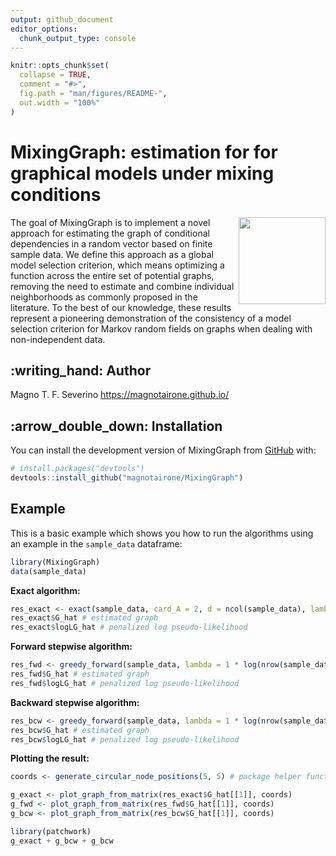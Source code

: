```yaml
---
output: github_document
editor_options: 
  chunk_output_type: console
---
```


<!-- README.md is generated from README.Rmd. Please edit that file -->

```r
knitr::opts_chunk$set(
  collapse = TRUE,
  comment = "#>",
  fig.path = "man/figures/README-",
  out.width = "100%"
)
```

# MixingGraph: estimation for for graphical models under mixing conditions

<!-- badges: start -->
<img src="man/figures/logo.png" align="right" height="139" />
<!-- badges: end -->

The goal of MixingGraph is to implement a novel approach for estimating the graph of conditional dependencies
in a random vector based on finite sample data. 
We define this approach as a global model selection criterion, which means optimizing a function across the entire set of potential graphs, removing the need to estimate and combine individual neighborhoods as commonly proposed in the literature.
To the best of our knowledge, these results represent a pioneering demonstration of the consistency of a model selection criterion for Markov random fields on graphs when dealing with non-independent data.

## :writing_hand: Author

Magno T. F. Severino <https://magnotairone.github.io/>

## :arrow_double_down: Installation

You can install the development version of MixingGraph from [GitHub](https://github.com/) with:

``` r
# install.packages("devtools")
devtools::install_github("magnotairone/MixingGraph")
```

## Example

This is a basic example which shows you how to run the algorithms using an example in the `sample_data` dataframe:

```r
library(MixingGraph)
data(sample_data)
```

**Exact algorithm:**

```r
res_exact <- exact(sample_data, card_A = 2, d = ncol(sample_data), lambda = 1 * log(nrow(sample_data)))
res_exact$G_hat # estimated graph
res_exact$logLG_hat # penalized log pseudo-likelihood
```

**Forward stepwise algorithm:**

```r
res_fwd <- greedy_forward(sample_data, lambda = 1 * log(nrow(sample_data)), card_A = 2, d = ncol(sample_data))
res_fwd$G_hat # estimated graph
res_fwd$logLG_hat # penalized log pseudo-likelihood
```

**Backward stepwise algorithm:**
```r
res_bcw <- greedy_forward(sample_data, lambda = 1 * log(nrow(sample_data)), card_A = 2, d = ncol(sample_data))
res_bcw$G_hat # estimated graph
res_bcw$logLG_hat # penalized log pseudo-likelihood
```

**Plotting the result:**

```r
coords <- generate_circular_node_positions(5, 5) # package helper function to generate coordinate for the vertices

g_exact <- plot_graph_from_matrix(res_exact$G_hat[[1]], coords)
g_fwd <- plot_graph_from_matrix(res_fwd$G_hat[[1]], coords)
g_bcw <- plot_graph_from_matrix(res_bcw$G_hat[[1]], coords)

library(patchwork)
g_exact + g_bcw + g_bcw
```

